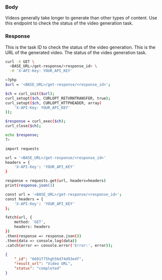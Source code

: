 
### Body

Videos generally take longer to generate than other types of content. Use this endpoint to check the status of the video generation task.

### Response

<ResponseField name="_id" type="string">
    This is the task ID to check the status of the video generation.
</ResponseField>

<ResponseField name="result_url" type="string">
    This is the URL of the generated video.
</ResponseField>

<ResponseField name="status" type="string">
    The status of the video generation task.
</ResponseField>

<RequestExample>

```bash cURL
curl -X GET \
  <BASE_URL>/get-response/<response_id> \
  -H 'X-API-Key: YOUR_API_KEY'

```

```bash PHP
<?php
$url = '<BASE_URL>/get-response/<response_id>';

$ch = curl_init($url);
curl_setopt($ch, CURLOPT_RETURNTRANSFER, true);
curl_setopt($ch, CURLOPT_HTTPHEADER, array(
    'X-API-Key: YOUR_API_KEY'
));

$response = curl_exec($ch);
curl_close($ch);

echo $response;
?>

```

```bash Python
import requests

url = '<BASE_URL>/get-response/<response_id>'
headers = {
    'X-API-Key': 'YOUR_API_KEY'
}

response = requests.get(url, headers=headers)
print(response.json())

```

```bash JavaScript
const url = '<BASE_URL>/get-response/<response_id>';
const headers = {
    'X-API-Key': 'YOUR_API_KEY'
};

fetch(url, {
    method: 'GET',
    headers: headers
})
.then(response => response.json())
.then(data => console.log(data))
.catch(error => console.error('Error:', error));

```

</RequestExample>

<ResponseExample>

```json Response
{
	"_id": "6681f75hgh56d74d93e4f",
	"result_url": "Video URL",
	"status": "completed"
}
```

</ResponseExample>



&nbsp;
#
&nbsp;
#
&nbsp;